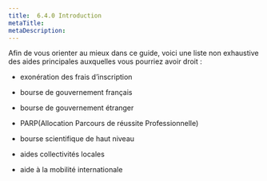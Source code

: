 ```yaml
---
title:  6.4.0 Introduction
metaTitle: 
metaDescription: 
---
```



Afin de vous orienter au mieux dans ce guide, voici une liste non exhaustive des aides principales auxquelles vous pourriez avoir droit :

- exonération des frais d’inscription

- bourse de gouvernement français

- bourse de gouvernement étranger

- PARP(Allocation Parcours de réussite Professionnelle)

- bourse scientifique de haut niveau

- aides collectivités locales

- aide à la mobilité internationale